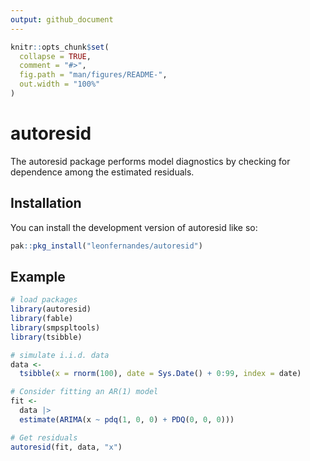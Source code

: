 ```yaml
---
output: github_document
---
```


<!-- README.md is generated from README.Rmd. Please edit that file -->

```r
knitr::opts_chunk$set(
  collapse = TRUE,
  comment = "#>",
  fig.path = "man/figures/README-",
  out.width = "100%"
)
```

# autoresid

<!-- badges: start -->
<!-- badges: end -->

The autoresid package performs model diagnostics by checking for dependence
among the estimated residuals.

## Installation

You can install the development version of autoresid like so:

``` r
pak::pkg_install("leonfernandes/autoresid")
```

## Example

```r
# load packages
library(autoresid)
library(fable)
library(smpspltools)
library(tsibble)

# simulate i.i.d. data
data <-
  tsibble(x = rnorm(100), date = Sys.Date() + 0:99, index = date)

# Consider fitting an AR(1) model
fit <-
  data |>
  estimate(ARIMA(x ~ pdq(1, 0, 0) + PDQ(0, 0, 0)))

# Get residuals
autoresid(fit, data, "x")
```